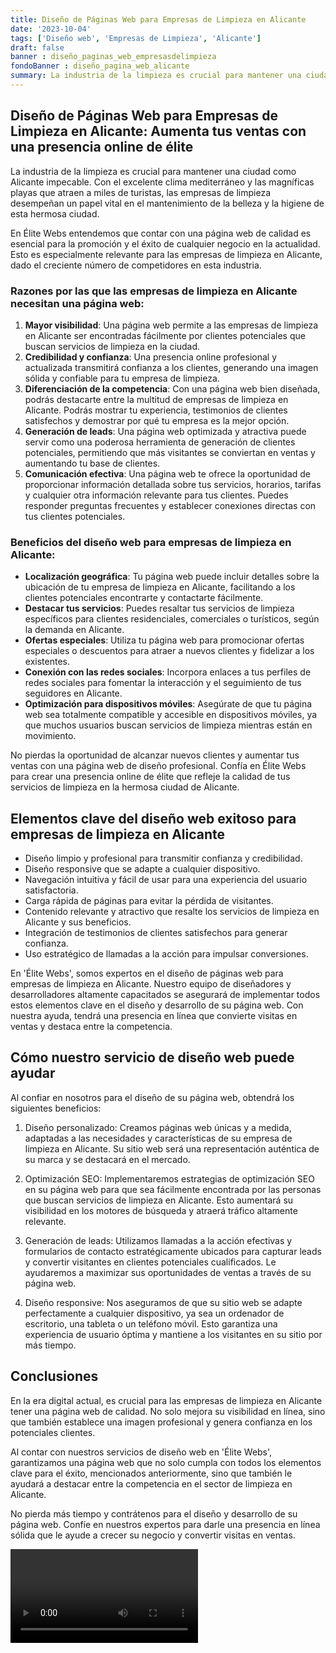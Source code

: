 ```yaml
---
title: Diseño de Páginas Web para Empresas de Limpieza en Alicante
date: '2023-10-04'
tags: ['Diseño web', 'Empresas de Limpieza', 'Alicante']
draft: false
banner : diseño_paginas_web_empresasdelimpieza
fondoBanner : diseño_pagina_web_alicante
summary: La industria de la limpieza es crucial para mantener una ciudad como Alicante impecable. Con el excelente clima mediterráneo y las magníficas playas que atraen a miles de turistas, las empresas de limpieza desempeñan un papel vital en el mantenimiento de la belleza y la higiene de esta hermosa ciudad.
---
```


## Diseño de Páginas Web para Empresas de Limpieza en Alicante: Aumenta tus ventas con una presencia online de élite

La industria de la limpieza es crucial para mantener una ciudad como Alicante impecable. Con el excelente clima mediterráneo y las magníficas playas que atraen a miles de turistas, las empresas de limpieza desempeñan un papel vital en el mantenimiento de la belleza y la higiene de esta hermosa ciudad.

En Élite Webs entendemos que contar con una página web de calidad es esencial para la promoción y el éxito de cualquier negocio en la actualidad. Esto es especialmente relevante para las empresas de limpieza en Alicante, dado el creciente número de competidores en esta industria.

### Razones por las que las empresas de limpieza en Alicante necesitan una página web:

1. **Mayor visibilidad**: Una página web permite a las empresas de limpieza en Alicante ser encontradas fácilmente por clientes potenciales que buscan servicios de limpieza en la ciudad.
2. **Credibilidad y confianza**: Una presencia online profesional y actualizada transmitirá confianza a los clientes, generando una imagen sólida y confiable para tu empresa de limpieza.
3. **Diferenciación de la competencia**: Con una página web bien diseñada, podrás destacarte entre la multitud de empresas de limpieza en Alicante. Podrás mostrar tu experiencia, testimonios de clientes satisfechos y demostrar por qué tu empresa es la mejor opción.
4. **Generación de leads**: Una página web optimizada y atractiva puede servir como una poderosa herramienta de generación de clientes potenciales, permitiendo que más visitantes se conviertan en ventas y aumentando tu base de clientes.
5. **Comunicación efectiva**: Una página web te ofrece la oportunidad de proporcionar información detallada sobre tus servicios, horarios, tarifas y cualquier otra información relevante para tus clientes. Puedes responder preguntas frecuentes y establecer conexiones directas con tus clientes potenciales.

### Beneficios del diseño web para empresas de limpieza en Alicante:

- **Localización geográfica**: Tu página web puede incluir detalles sobre la ubicación de tu empresa de limpieza en Alicante, facilitando a los clientes potenciales encontrarte y contactarte fácilmente.
- **Destacar tus servicios**: Puedes resaltar tus servicios de limpieza específicos para clientes residenciales, comerciales o turísticos, según la demanda en Alicante.
- **Ofertas especiales**: Utiliza tu página web para promocionar ofertas especiales o descuentos para atraer a nuevos clientes y fidelizar a los existentes.
- **Conexión con las redes sociales**: Incorpora enlaces a tus perfiles de redes sociales para fomentar la interacción y el seguimiento de tus seguidores en Alicante.
- **Optimización para dispositivos móviles**: Asegúrate de que tu página web sea totalmente compatible y accesible en dispositivos móviles, ya que muchos usuarios buscan servicios de limpieza mientras están en movimiento.

No pierdas la oportunidad de alcanzar nuevos clientes y aumentar tus ventas con una página web de diseño profesional. Confía en Élite Webs para crear una presencia online de élite que refleje la calidad de tus servicios de limpieza en la hermosa ciudad de Alicante.

<GifSeo />

<Cta />

## Elementos clave del diseño web exitoso para empresas de limpieza en Alicante

- Diseño limpio y profesional para transmitir confianza y credibilidad.
- Diseño responsive que se adapte a cualquier dispositivo.
- Navegación intuitiva y fácil de usar para una experiencia del usuario satisfactoria.
- Carga rápida de páginas para evitar la pérdida de visitantes.
- Contenido relevante y atractivo que resalte los servicios de limpieza en Alicante y sus beneficios.
- Integración de testimonios de clientes satisfechos para generar confianza.
- Uso estratégico de llamadas a la acción para impulsar conversiones.

En 'Élite Webs', somos expertos en el diseño de páginas web para empresas de limpieza en Alicante. Nuestro equipo de diseñadores y desarrolladores altamente capacitados se asegurará de implementar todos estos elementos clave en el diseño y desarrollo de su página web. Con nuestra ayuda, tendrá una presencia en línea que convierte visitas en ventas y destaca entre la competencia.

## Cómo nuestro servicio de diseño web puede ayudar

Al confiar en nosotros para el diseño de su página web, obtendrá los siguientes beneficios:

1. Diseño personalizado: Creamos páginas web únicas y a medida, adaptadas a las necesidades y características de su empresa de limpieza en Alicante. Su sitio web será una representación auténtica de su marca y se destacará en el mercado.

2. Optimización SEO: Implementaremos estrategias de optimización SEO en su página web para que sea fácilmente encontrada por las personas que buscan servicios de limpieza en Alicante. Esto aumentará su visibilidad en los motores de búsqueda y atraerá tráfico altamente relevante.

3. Generación de leads: Utilizamos llamadas a la acción efectivas y formularios de contacto estratégicamente ubicados para capturar leads y convertir visitantes en clientes potenciales cualificados. Le ayudaremos a maximizar sus oportunidades de ventas a través de su página web.

4. Diseño responsive: Nos aseguramos de que su sitio web se adapte perfectamente a cualquier dispositivo, ya sea un ordenador de escritorio, una tableta o un teléfono móvil. Esto garantiza una experiencia de usuario óptima y mantiene a los visitantes en su sitio por más tiempo.

## Conclusiones

En la era digital actual, es crucial para las empresas de limpieza en Alicante tener una página web de calidad. No solo mejora su visibilidad en línea, sino que también establece una imagen profesional y genera confianza en los potenciales clientes.

Al contar con nuestros servicios de diseño web en 'Élite Webs', garantizamos una página web que no solo cumpla con todos los elementos clave para el éxito, mencionados anteriormente, sino que también le ayudará a destacar entre la competencia en el sector de limpieza en Alicante.

No pierda más tiempo y contrátenos para el diseño y desarrollo de su página web. Confíe en nuestros expertos para darle una presencia en línea sólida que le ayude a crecer su negocio y convertir visitas en ventas.

<Video />

<CtaBot job='Empresas de Limpieza' city='Alicante'/>

<Gmaps query='Alicante+españa+maps' />